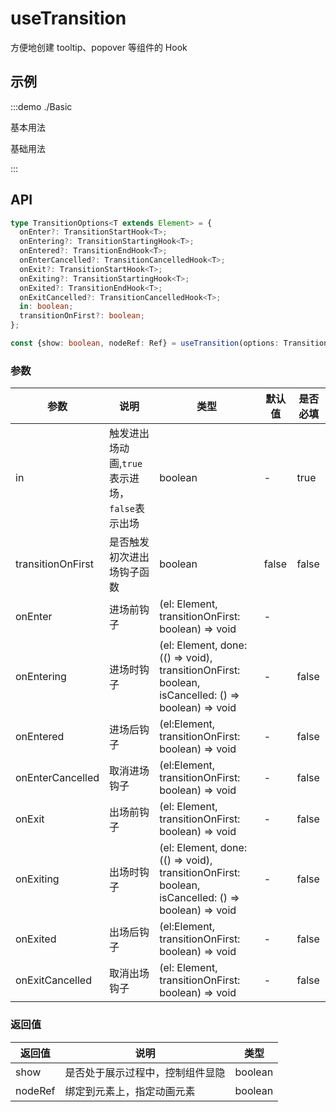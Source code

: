 # useTransition

方便地创建 tooltip、popover 等组件的 Hook

## 示例

:::demo ./Basic

基本用法

基础用法

:::

## API

```ts
type TransitionOptions<T extends Element> = {
  onEnter?: TransitionStartHook<T>;
  onEntering?: TransitionStartingHook<T>;
  onEntered?: TransitionEndHook<T>;
  onEnterCancelled?: TransitionCancelledHook<T>;
  onExit?: TransitionStartHook<T>;
  onExiting?: TransitionStartingHook<T>;
  onExited?: TransitionEndHook<T>;
  onExitCancelled?: TransitionCancelledHook<T>;
  in: boolean;
  transitionOnFirst?: boolean;
};

const {show: boolean, nodeRef: Ref} = useTransition(options: TransitionOptions)

```

### 参数

| 参数 | 说明 | 类型 | 默认值 | 是否必填 |
| --- | --- | --- | --- | --- |
| in | 触发进出场动画,`true`表示进场，`false`表示出场 | boolean | - | true |
| transitionOnFirst | 是否触发初次进出场钩子函数 | boolean | false | false |
| onEnter | 进场前钩子 | (el: Element, transitionOnFirst: boolean) => void | - |
| onEntering | 进场时钩子 | (el: Element, done: (() => void), transitionOnFirst: boolean, isCancelled: () => boolean) => void | - | false |
| onEntered | 进场后钩子 | (el:Element, transitionOnFirst: boolean) => void | - | false |
| onEnterCancelled | 取消进场钩子 | (el:Element, transitionOnFirst: boolean) => void | - | false |
| onExit | 出场前钩子 | (el: Element, transitionOnFirst: boolean) => void | - | false |
| onExiting | 出场时钩子 | (el: Element, done: (() => void), transitionOnFirst: boolean, isCancelled: () => boolean) => void | - | false |
| onExited | 出场后钩子 | (el:Element, transitionOnFirst: boolean) => void | - | false |
| onExitCancelled | 取消出场钩子 | (el: Element, transitionOnFirst: boolean) => void | - | false |

### 返回值

| 返回值  | 说明                             | 类型    |
| ------- | -------------------------------- | ------- |
| show    | 是否处于展示过程中，控制组件显隐 | boolean |
| nodeRef | 绑定到元素上，指定动画元素       | boolean |
